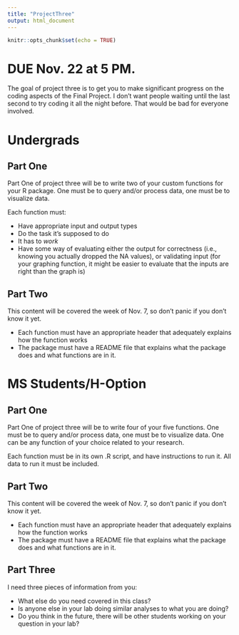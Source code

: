 ```yaml
---
title: "ProjectThree"
output: html_document
---
```


```r
knitr::opts_chunk$set(echo = TRUE)
```
# DUE Nov. 22 at 5 PM.

The goal of project three is to get you to make significant progress on the coding aspects of the Final Project. I don't want people waiting until the last second to try coding it all the night before. That would be bad for everyone involved.

# Undergrads

## Part One

Part One of project three will be to write two of your custom functions for your R package. One must be to query and/or process data, one must be to visualize data. 

Each function must: 
 
+ Have appropriate input and output types
+ Do the task it's supposed to do
+ It has to *work*
+ Have some way of evaluating either the output for correctness (i.e., knowing you actually dropped the NA values), or validating input (for your graphing function, it might be easier to evaluate that the inputs are right than the graph is)


## Part Two

This content will be covered the week of Nov. 7, so don't panic if you don't know it yet.

+ Each function must have an appropriate header that adequately explains how the function works
+ The package must have a README file that explains what the package does and what functions are in it.

# MS Students/H-Option

## Part One

Part One of project three will be to write four of your five functions. One must be to query and/or process data, one must be to visualize data. One can be any function of your choice related to your research.

Each function must be in its own .R script, and have instructions to run it. All data to run it must be included.

## Part Two

This content will be covered the week of Nov. 7, so don't panic if you don't know it yet.

+ Each function must have an appropriate header that adequately explains how the function works
+ The package must have a README file that explains what the package does and what functions are in it.

## Part Three

I need three pieces of information from you:

- What else do you need covered in this class?
- Is anyone else in your lab doing similar analyses to what you are doing?
- Do you think in the future, there will be other students working on your question in your lab?

